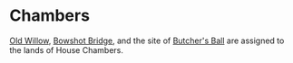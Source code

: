 
# Chambers

<ProjectDetails
  floatRight
  region="Riverlands"
  house="House Chambers"
  type="Castle"
  status="Not Started"
  warp="/warp chambers"
  projectLead=""
  dateStarted="Invalid Date"
  dateCompleted="Invalid Date"
/>

[Old Willow](https://awoiaf.westeros.org/index.php/Old_Willow), [Bowshot Bridge](https://awoiaf.westeros.org/index.php/Bowshot_Bridge), and the site of [Butcher's Ball](https://awoiaf.westeros.org/index.php/Butcher%27s_Ball) are assigned to the lands of House Chambers.
